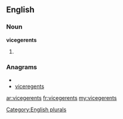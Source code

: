 ==English==

===Noun===
'''vicegerents'''

# {{plural of|[[vicegerent]]}}

===Anagrams===
* {{alphagram|ceeeginrstv}}
* [[viceregents#English|viceregents]]

[[Category:English plurals]]

[[ar:vicegerents]]
[[fr:vicegerents]]
[[my:vicegerents]]